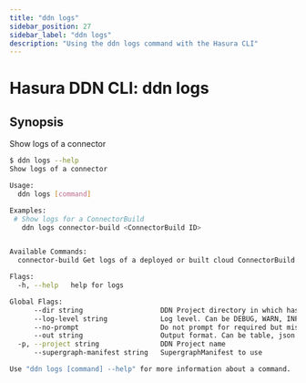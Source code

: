 ```yaml
---
title: "ddn logs"
sidebar_position: 27
sidebar_label: "ddn logs"
description: "Using the ddn logs command with the Hasura CLI"
---
```


# Hasura DDN CLI: ddn logs

## Synopsis
Show logs of a connector

```bash
$ ddn logs --help
Show logs of a connector

Usage:
  ddn logs [command]

Examples:
 # Show logs for a ConnectorBuild
   ddn logs connector-build <ConnectorBuild ID>


Available Commands:
  connector-build Get logs of a deployed or built cloud ConnectorBuild

Flags:
  -h, --help   help for logs

Global Flags:
      --dir string                   DDN Project directory in which hasura.yaml is present (default ".")
      --log-level string             Log level. Can be DEBUG, WARN, INFO, ERROR, or FATAL. (default "INFO")
      --no-prompt                    Do not prompt for required but missing flags
      --out string                   Output format. Can be table, json or yaml. (default "table")
  -p, --project string               DDN Project name
      --supergraph-manifest string   SupergraphManifest to use

Use "ddn logs [command] --help" for more information about a command.
```

